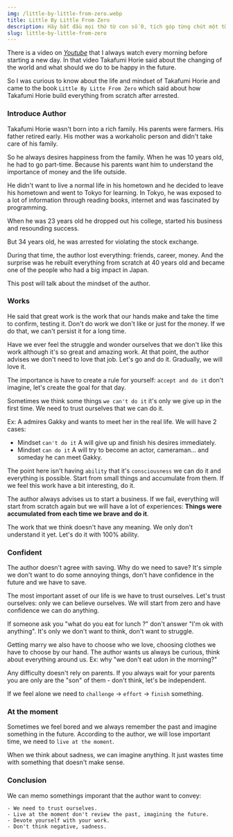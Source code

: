 ```yaml
---
img: /little-by-little-from-zero.webp
title: Little By Little From Zero
description: Hãy bắt đầu mọi thứ từ con số 0, tích góp từng chút một từ những thành công nhỏ.
slug: little-by-little-from-zero
---
```


There is a video on _[Youtube](https://www.youtube.com/watch?v=n_0iPFzkNaQ)_
 that I always watch every morning before starting a new day.
In that video Takafumi Horie said about the changing of the world and what should we do to be happy in the future.

So I was curious to know about the life and mindset of Takafumi Horie and came to the book 
`Little By Litte From Zero` which said about how Takafumi Horie build everything from scratch after arrested.

### Introduce Author

Takafumi Horie wasn't born into a rich family.
 His parents were farmers. His father retired early. His mother was a workaholic person and didn't take care of his family.

So he always desires happiness from the family. When he was 10 years old, he had to go part-time. Because his parents want him to understand the importance of money 
and the life outside.

He didn't want to live a normal life in his hometown and he decided to leave his hometown and went to Tokyo for learning.
In Tokyo, he was exposed to a lot of information through reading books, internet and was fascinated by programming.

When he was 23 years old he dropped out his college, started his business and resounding success. 

But 34 years old, he was arrested for violating the stock exchange. 

During that time, the author lost everything: friends, career, money.
And the surprise was he rebuilt everything from scratch at 40 years old and became one of the people who had a big impact in Japan.

This post will talk about the mindset of the author.

### Works

He said that great work is the work that our hands make and take the time to confirm, testing it.
Don't do work we don't like or just for the money. If we do that, we can't persist it for a long time.

Have we ever feel the struggle and wonder ourselves that we don't like this work although it's so great and amazing work.
At that point, the author advises we don't need to love that job. Let's go and do it. Gradually, we will love it.

The importance is have to create a rule for yourself: `accept and do it` don't imagine, let's create the goal for that day. 

Sometimes we think some things `we can't do it` it's only we give up in the first time. We need to trust ourselves that we can do it.

Ex: A admires Gakky and wants to meet her in the real life. We will have 2 cases:

- Mindset `can't do it` A will give up and finish his desires immediately.
- Mindset `can do it` A will try to become an actor, cameraman... and someday he can meet Gakky.

The point here isn't having `ability` that it's `consciousness` we can do it and everything is possible.
Start from small things and accumulate from them. If we feel this work have a bit interesting, do it.

The author always advises us to start a business. If we fail, everything will start from scratch again but we will have a lot of
experiences: **Things were accumulated from each time we brave and do it**.

The work that we think doesn't have any meaning. We only don't understand it yet. Let's do it with 100% ability.

### Confident
The author doesn't agree with saving. Why do we need to save? It's simple we don't want to do some annoying things, don't have confidence
in the future and we have to save.

 The most important asset of our life is we have to trust ourselves. Let's trust ourselves: only we can believe ourselves. 
 We will start from zero and have confidence we can do anything.

If someone ask you "what do you eat for lunch ?" don't answer "I'm ok with anything". It's only we don't want to think, 
don't want to struggle. 

Getting marry we also have to choose who we love, choosing clothes we have to choose by our hand.
The author wants us always be curious, think about everything around us. Ex: why "we don't eat udon in the morning?"

Any difficulty doesn't rely on parents. If you always wait for your parents you are only are the "son" of them - don't think, let's be independent. 

If we feel alone we need to `challenge` -> `effort` -> `finish` something.

### At the moment

Sometimes we feel bored and we always remember the past and imagine something in the future. 
According to the author, we will lose important time, we need to `live at the moment`.

When we think about sadness, we can imagine anything. It just wastes time with something that doesn't make sense.

### Conclusion

We can memo somethings imporant that the author want to convey:

	- We need to trust ourselves.  
	- Live at the moment don't review the past, imagining the future.
	- Devote yourself with your work.  
	- Don't think negative, sadness.